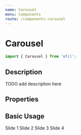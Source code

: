 ```yaml
---
name: Carousel
menu: Components
route: /components-carousel
---
```



# Carousel

```javascript
import { Carousel } from 'mfcl';
```

## Description
TODO add description here

## Properties

<Props of={Carousel} />

## Basic Usage

<Playground>
  <Carousel>
    <CarouselItem>Slide 1</CarouselItem>
    <CarouselItem>Slide 2</CarouselItem>
    <CarouselItem>Slide 3</CarouselItem>
    <CarouselItem>Slide 4</CarouselItem>
  </Carousel>
</Playground>